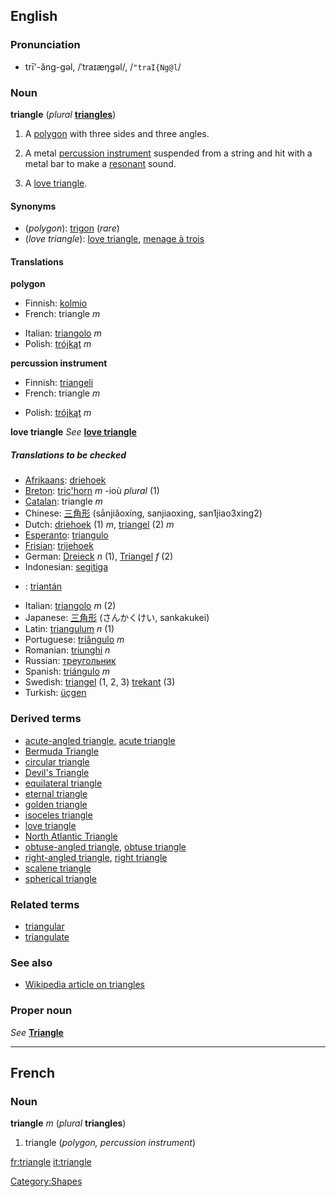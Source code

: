 {{See|Triangle}}
==English==
===Pronunciation===
*trī'-ăng-gəl, /ˈtraɪæŋɡəl/, /<tt>"traI{Ng@l</tt>/

===Noun===
'''triangle''' (''plural'' '''[[triangles]]''')

#{{geometry}} A [[polygon]] with three sides and three angles.
#{{music}} A metal [[percussion instrument]] suspended from a string and hit with a metal bar to make a [[resonant]] sound.
# A [[love triangle]].

====Synonyms====
*(''polygon''): [[trigon]] (''rare'')
*(''love triangle''): [[love triangle]], [[menage à trois]]

====Translations====

'''polygon'''
{{top}}
*Finnish: [[kolmio]]
*French: triangle ''m''
{{mid}}
*Italian: [[triangolo]] ''m''
*Polish: [[trójkąt]] ''m''
{{bottom}}

'''percussion instrument'''
{{top}}
*Finnish: [[triangeli]]
*French: triangle ''m''
{{mid}}
*Polish: [[trójkąt]] ''m''
{{bottom}}

'''love triangle'''
''See'' '''[[love triangle]]'''

=====Translations to be checked=====
<!--Remove this section once all of the translations below have been moved into the tables above.-->
{{checktrans}}

*[[Afrikaans]]: [[driehoek]]
*[[Breton]]: [[tric'horn]] ''m'' -ioù ''plural'' (1)
*[[Catalan]]: triangle ''m''
*Chinese: [[三角形]] (sānjiǎoxíng, sanjiaoxing, san1jiao3xing2)
*Dutch: [[driehoek]] (1) ''m'', [[triangel]] (2) ''m''
*[[Esperanto]]: [[triangulo]]
*[[Frisian]]: [[trijehoek]]
*German: [[Dreieck]] ''n'' (1), [[Triangel]] ''f'' (2)
*Indonesian: [[segitiga]]
*{{ga}}: [[triantán]]
*Italian: [[triangolo]] ''m'' (2)
*Japanese: [[三角形]] (さんかくけい, sankakukei)
*Latin: [[triangulum]] ''n'' (1)
*Portuguese: [[triângulo]] ''m''
*Romanian: [[triunghi]] ''n''
*Russian: [[треугольник]]
*Spanish: [[triángulo]] ''m''
*Swedish: [[triangel]] (1, 2, 3) [[trekant]] (3)
*Turkish: [[üçgen]]

===Derived terms===
*[[acute-angled triangle]], [[acute triangle]]
*[[Bermuda Triangle]]
*[[circular triangle]]
*[[Devil's Triangle]]
*[[equilateral triangle]]
*[[eternal triangle]]
*[[golden triangle]]
*[[isoceles triangle]]
*[[love triangle]]
*[[North Atlantic Triangle]]
*[[obtuse-angled triangle]], [[obtuse triangle]]
*[[right-angled triangle]], [[right triangle]]
*[[scalene triangle]]
*[[spherical triangle]]

===Related terms===
*[[triangular]]
*[[triangulate]]

===See also===
*[[w:triangle|Wikipedia article on triangles]]

===Proper noun===
''See'' '''[[Triangle]]'''

[[Category:Shapes]]

----
==French==
===Noun===
'''triangle''' ''m'' (''plural'' '''triangles''')

#triangle (''polygon, percussion instrument'')

[[fr:triangle]]
[[it:triangle]]